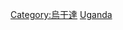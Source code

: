 {{Catnav|頁面分類|地理|国家|非洲国家|烏干達}}
{{Catnav|頁面分類|地理|国家|按國家分類|各國地理}}
{{Catnav|頁面分類|各種主題的頁面分類|依大洲来作的分类|各大洲地理|非洲地理}}
{{Catnav|頁面分類|各種主題的頁面分類|按國家分類|各國地理}}
{{Commons category|Geography of Uganda}}

[[Category:烏干達|Category:烏干達]]
[[Category:非洲各国地理|Uganda]]